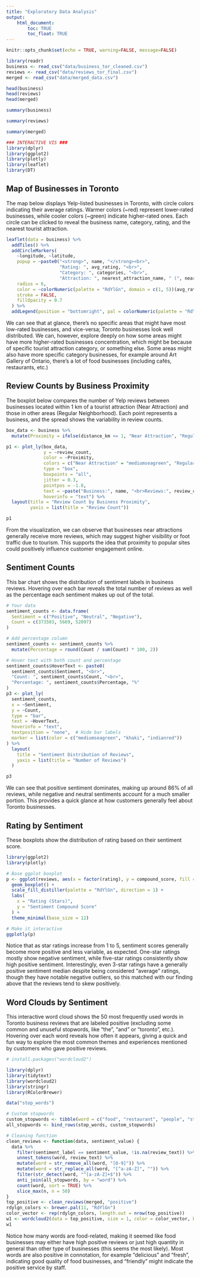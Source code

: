 ```yaml
---
title: "Exploratory Data Analysis"
output: 
    html_document:
        toc: TRUE
        toc_float: TRUE
---
```


```r
knitr::opts_chunk$set(echo = TRUE, warning=FALSE, message=FALSE)
```

```r
library(readr)
business <- read_csv("data/business_tor_cleaned.csv")
reviews <- read_csv("data/reviews_tor_final.csv")
merged <- read_csv("data/merged_data.csv")

head(business)
head(reviews)
head(merged)
```

```r
summary(business)
```

```r
summary(reviews)
```

```r
summary(merged)
```

```r
### INTERACTIVE VIS ###
library(dplyr)
library(ggplot2)
library(plotly)
library(leaflet)
library(DT)
```

## Map of Businesses in Toronto

The map below displays Yelp-listed businesses in Toronto, with circle colors indicating their average ratings. Warmer colors (~red) represent lower-rated businesses, while cooler colors (~green) indicate higher-rated ones. Each circle can be clicked to reveal the business name, category, rating, and the nearest tourist attraction.

```r
leaflet(data = business) %>%
  addTiles() %>%
  addCircleMarkers(
    ~longitude, ~latitude,
    popup = ~paste0("<strong>", name, "</strong><br>",
                    "Rating: ", avg_rating, "<br>",
                    "Category: ", categories, "<br>",
                    "Attraction: ", nearest_attraction_name, " (", nearest_attraction_category, ")"),
    radius = 6,
    color = ~colorNumeric(palette = "RdYlGn", domain = c(1, 5))(avg_rating),  # Color by rating
    stroke = FALSE,
    fillOpacity = 0.7
  ) %>%
  addLegend(position = "bottomright", pal = colorNumeric(palette = "RdYlGn", domain = c(1, 5)), values = business$avg_rating, title = "Rating", opacity = 1)
```
We can see that at glance, there's no specific areas that might have most low-rated businesses, and vice-versa; Toronto businesses look well distributed. We can, however, explore deeply on how some areas might have more higher-rated businesses concentration, which might be because of specific tourist attraction category, or something else. Some areas might also have more specific category businesses, for example around Art Gallery of Ontario, there's a lot of food businesses (including cafés, restaurants, etc.)

## Review Counts by Business Proximity

The boxplot below compares the number of Yelp reviews between businesses located within 1 km of a tourist attraction (Near Attraction) and those in other areas (Regular Neighborhood). Each point represents a business, and the spread shows the variability in review counts.

```r
box_data <- business %>%
  mutate(Proximity = ifelse(distance_km <= 1, "Near Attraction", "Regular Neighborhood"))

p1 <- plot_ly(box_data, 
              y = ~review_count, 
              color = ~Proximity, 
              colors = c("Near Attraction" = "mediumseagreen", "Regular Neighborhood" = "indianred"),
              type = "box",
              boxpoints = "all", 
              jitter = 0.3,
              pointpos = -1.8,
              text = ~paste("Business:", name, "<br>Reviews:", review_count),  # Custom hover text
              hoverinfo = "text") %>%
  layout(title = "Review Count by Business Proximity",
         yaxis = list(title = "Review Count"))

p1
```

From the visualization, we can observe that businesses near attractions generally receive more reviews, which may suggest higher visibility or foot traffic due to tourism. This supports the idea that proximity to popular sites could positively influence customer engagement online.


## Sentiment Counts 

This bar chart shows the distribution of sentiment labels in business reviews. Hovering over each bar reveals the total number of reviews as well as the percentage each sentiment makes up out of the total.

```r
# Your data
sentiment_counts <- data.frame(
  Sentiment = c("Positive", "Neutral", "Negative"),
  Count = c(373503, 5669, 52097)
)

# Add percentage column
sentiment_counts <- sentiment_counts %>%
  mutate(Percentage = round(Count / sum(Count) * 100, 2))

# Hover text with both count and percentage
sentiment_counts$HoverText <- paste0(
  sentiment_counts$Sentiment, "<br>",
  "Count: ", sentiment_counts$Count, "<br>",
  "Percentage: ", sentiment_counts$Percentage, "%"
)
p3 <- plot_ly(
  sentiment_counts,
  x = ~Sentiment,
  y = ~Count,
  type = "bar",
  text = ~HoverText,
  hoverinfo = "text",
  textposition = "none",  # Hide bar labels
  marker = list(color = c("mediumseagreen", "khaki", "indianred"))
) %>%
  layout(
    title = "Sentiment Distribution of Reviews",
    yaxis = list(title = "Number of Reviews")
  )

p3

```
We can see that positive sentiment dominates, making up around 86% of all reviews, while negative and neutral sentiments account for a much smaller portion. This provides a quick glance at how customers generally feel about Toronto businesses.


## Rating by Sentiment

These boxplots show the distribution of rating based on their sentiment score. 

```r
library(ggplot2)
library(plotly)

# Base ggplot boxplot
p <- ggplot(reviews, aes(x = factor(rating), y = compound_score, fill = rating)) +
  geom_boxplot() +
  scale_fill_distiller(palette = "RdYlGn", direction = 1) +
  labs(
    x = "Rating (Stars)",
    y = "Sentiment Compound Score"
  ) +
  theme_minimal(base_size = 12)

# Make it interactive
ggplotly(p)
```

Notice that as star ratings increase from 1 to 5, sentiment scores generally become more positive and less variable, as expected. One-star ratings mostly show negative sentiment, while five-star ratings consistently show high positive sentiment. Interestingly, even 3-star ratings have a generally positive sentiment median despite being considered “average” ratings, though they have notable negative outliers, so this matched with our finding above that the reviews tend to skew positively.


## Word Clouds by Sentiment 

This interactive word cloud shows the 50 most frequently used words in Toronto business reviews that are labeled positive (excluding some common and unuseful stopwords, like "the", "and" or "toronto", etc.). Hovering over each word reveals how often it appears, giving a quick and fun way to explore the most common themes and experiences mentioned by customers who gave positive reviews. 

```r
# install.packages("wordcloud2")
```

```r
library(dplyr)
library(tidytext)
library(wordcloud2)
library(stringr)
library(RColorBrewer)

data("stop_words")

# Custom stopwords
custom_stopwords <- tibble(word = c("food", "restaurant", "people", "staff", "toronto", "ive", "im", "didnt", "dont", "wasnt", "youre"))
all_stopwords <- bind_rows(stop_words, custom_stopwords)

# Cleaning function
clean_reviews <- function(data, sentiment_value) {
  data %>%
    filter(sentiment_label == sentiment_value, !is.na(review_text)) %>%
    unnest_tokens(word, review_text) %>%
    mutate(word = str_remove_all(word, "[0-9]")) %>%
    mutate(word = str_replace_all(word, "[^a-zA-Z]", "")) %>%
    filter(str_detect(word, "^[a-zA-Z]+$")) %>%
    anti_join(all_stopwords, by = "word") %>%
    count(word, sort = TRUE) %>%
    slice_max(n, n = 50)
}
top_positive <- clean_reviews(merged, "positive")
rdylgn_colors <- brewer.pal(11, "RdYlGn")
color_vector <- rep(rdylgn_colors, length.out = nrow(top_positive)) 
w1 <- wordcloud2(data = top_positive, size = 1, color = color_vector, backgroundColor = "white")
w1
```

Notice how many words are food-related, making it seemed like food businesses may either have high positive reviews or just high quantity in general than other type of businesses (this seems the most likely). Most words are also positive in connotation, for example “delicious” and “fresh”, indicating good quality of food businesses, and “friendly” might indicate the positive service by staff.